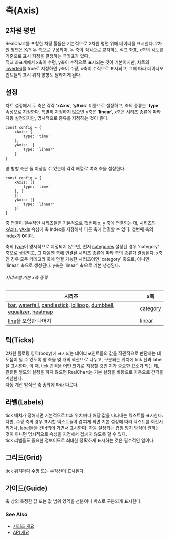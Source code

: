 # 축(Axis)

## 2차원 평면

RealChart를 포함한 차팅 툴들은 기본적으로 2차원 평면 위에 데이터를 표시한다.
2차원 평면은 X/Y 두 축으로 구성되며, 
두 축이 직각으로 교차하는 직교 좌표, x축의 각도를 기준으로 표시 지점을 결정하는 극좌표가 있다.<br/>
직교 좌표계에서 x축이 수평, y축이 수직으로 표시되는 것이 기본이지만,
차트의 [inverted](/config/config#inverted)를 true로 지정하면
y축이 수평, x축이 수직으로 표시되고, 그에 따라 데이터포인트들의 표시 위치 방향도 달라지게 된다.

## 설정

차트 설정에서 두 축은 각각 '**xAxis**', '**yAxis**' 이름으로 설정하고, 축의 종류는 '**type**' 속성으로 지정한다.
특별히 지정하지 않으면 y축은 '**linear**', x축은 시리즈 종류에 따라 자동 설정되지만, 명시적으로 종류를 지정하는 것이 좋다.

```
const config = {
    xAxis: {
        type: 'time'
    },
    yAxis:  {
        type: 'linear'
    }
}
```

양 방향 축은 둘 이상일 수 있는데 각각 배열로 여러 축을 설정한다.

```
const config = {
    xAxis: [{
        type: 'time'
    }, {
    }],
    yAxis: [{
        type: 'linear'
    }]
}
```

축 연결이 필수적인 시리즈들은 기본적으로 첫번째 x, y 축에 연결되는 데, 
시리즈의 [xAxis](/config/config/series#xAxis), [yAxis](/config/config/series#yAxis) 속성에 
축 index를 지정해서 다른 축에 연결할 수 있다. 첫번째 축의 index가 **0**이다.

축의 [type](/config/config/axis#type)이 명시적으로 지정되지 않으면,
먼저 [categories](/config/config/axis/category#categories) 설정된 경우 'category' 축으로 생성되고, 
그 다음엔 축에 연결된 시리즈 종류에 따라 축의 종류가 결정된다.
x축인 경우 모두 카테고리 축에 연결 가능한 시리즈이면 'category' 축으로, 아니면 'linear' 축으로 생성된다.
y축은 'linear' 축으로 기본 생성된다.

###### 시리즈별 기본 x축 종류

| 시리즈 | x축 |
|------|------|
| [bar], [waterfall], [candlestick], [lollipop], [dumbbell], [equalizer], [heatmap] | [category](/config/config/xAxis/category) |
| [line]을 포함한 나머지 | [linear](/config/config/xAxis/linear) |

## 틱(Ticks)

2차원 플로팅 영역(body)에 표시되는 데이터포인트들의 값을 직관적으로 판단하는 데 도움이 될 수 있도록
양 축을 몇 개의 섹션으로 나누고, 구분되는 위치에 tick 선과 label을 표시한다.
이 때, tick 간격을 어떤 크기로 지정할 것인 지가 중요한 요소가 되는 데,
관련된 별도의 설정을 하지 않으면 RealChart는 기본 설정을 바탕으로 자동으로 간격을 계산한다.<br/>
자동 계산 방식은 축 종류에 따라 다르다.

## 라벨(Labels)

tick 배치가 정해지면 기본적으로 tick 위치마다 해당 값을 나타내는 텍스트를 표시한다.
다만, 수평 축의 경우 표시할 텍스트들이 겹치게 되면 기본 설정에 따라 텍스트를 회전시키거나, 
label들을 건너띄어 가면서 표시한다.
자동 설정되는 겹침 방지 방식이 원하는 것이 아니면 명시적으로 속성을 지정해서 겹치지 않도록 할 수 있다.<br/>
tick 리벨들도 중요한 정보이므로 최대한 정확하게 표시하는 것은 필수적인 일이다.

## 그리드(Grid)

tick 위치마다 수평 또는 수직선이 표시된다.

## 가이드(Guide)

축 상의 특정한 값 또는 값 범위 영역을 선분이나 박스로 구분되게 표시한다.

### See Also

- [시리즈 개요](/series)
- [API 개요](/docs)

[bar]: /config/config/series/bar
[waterfall]: /config/config/series/waterfall
[candlestick]: /config/config/series/candlestick
[lollipop]: /config/config/series/lollipop
[dumbbell]: /config/config/series/dumbbell
[equalizer]: /config/config/series/equalizer
[heatmap]: /config/config/series/heatmap
[line]: /config/config/series/line
